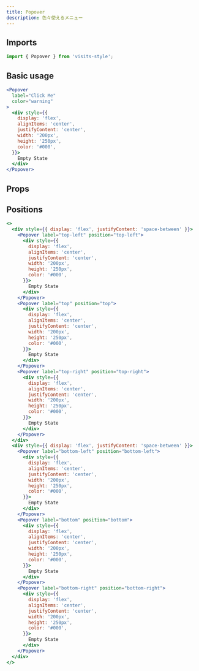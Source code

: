```yaml
---
title: Popover
description: 色々使えるメニュー
---
```



## Imports
```javascript
import { Popover } from 'visits-style';
```

## Basic usage

```jsx live
<Popover
  label="Click Me"
  color="warning"
>
  <div style={{
    display: 'flex',
    alignItems: 'center',
    justifyContent: 'center',
    width: '200px',
    height: '250px',
    color: '#000',
  }}>
    Empty State
  </div>
</Popover>
```

## Props

<Props name="Popover" />

## Positions

```jsx live
<>
  <div style={{ display: 'flex', justifyContent: 'space-between' }}>
    <Popover label="top-left" position="top-left">
      <div style={{
        display: 'flex',
        alignItems: 'center',
        justifyContent: 'center',
        width: '200px',
        height: '250px',
        color: '#000',
      }}>
        Empty State
      </div>
    </Popover>
    <Popover label="top" position="top">
      <div style={{
        display: 'flex',
        alignItems: 'center',
        justifyContent: 'center',
        width: '200px',
        height: '250px',
        color: '#000',
      }}>
        Empty State
      </div>
    </Popover>
    <Popover label="top-right" position="top-right">
      <div style={{
        display: 'flex',
        alignItems: 'center',
        justifyContent: 'center',
        width: '200px',
        height: '250px',
        color: '#000',
      }}>
        Empty State
      </div>
    </Popover>
  </div>
  <div style={{ display: 'flex', justifyContent: 'space-between' }}>
    <Popover label="bottom-left" position="bottom-left">
      <div style={{
        display: 'flex',
        alignItems: 'center',
        justifyContent: 'center',
        width: '200px',
        height: '250px',
        color: '#000',
      }}>
        Empty State
      </div>
    </Popover>
    <Popover label="bottom" position="bottom">
      <div style={{
        display: 'flex',
        alignItems: 'center',
        justifyContent: 'center',
        width: '200px',
        height: '250px',
        color: '#000',
      }}>
        Empty State
      </div>
    </Popover>
    <Popover label="bottom-right" position="bottom-right">
      <div style={{
        display: 'flex',
        alignItems: 'center',
        justifyContent: 'center',
        width: '200px',
        height: '250px',
        color: '#000',
      }}>
        Empty State
      </div>
    </Popover>
  </div>
</>
```

